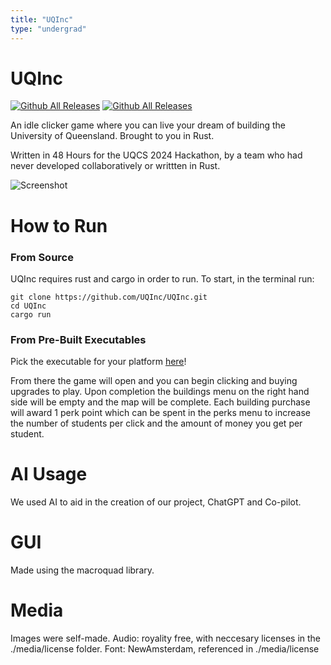 ```yaml
---
title: "UQInc"
type: "undergrad"
---
```


# UQInc
[![Github All Releases](https://img.shields.io/github/downloads/UQInc/UQInc/total.svg)]()
[![Github All Releases](https://img.shields.io/badge/version%201.1-345eeb)]()

An idle clicker game where you can live your dream of building the University of Queensland. Brought to you in Rust. 

Written in 48 Hours for the UQCS 2024 Hackathon, by a team who had never developed collaboratively or writtten in Rust.

![Screenshot](https://github.com/user-attachments/assets/b303e165-8429-4f51-894b-8c503239c046)

# How to Run
### From Source
UQInc requires rust and cargo in order to run. 
To start, in the terminal run:
```
git clone https://github.com/UQInc/UQInc.git
cd UQInc
cargo run
```
### From Pre-Built Executables
Pick the executable for your platform [here](https://github.com/UQInc/UQInc/releases/)!



From there the game will open and you can begin clicking and buying upgrades to play.
Upon completion the buildings menu on the right hand side will be empty and the map will be complete.
Each building purchase will award 1 perk point which can be spent in the perks menu to increase the 
number of students per click and the amount of money you get per student.

# AI Usage
We used AI to aid in the creation of our project, ChatGPT and Co-pilot.

# GUI
Made using the macroquad library. 

# Media
Images were self-made.
Audio: royality free, with neccesary licenses in the ./media/license folder.
Font: NewAmsterdam, referenced in ./media/license

